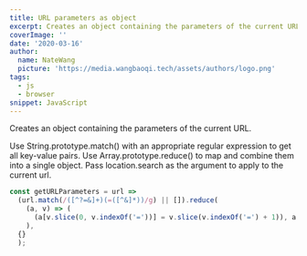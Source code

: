 ```yaml
---
title: URL parameters as object
excerpt: Creates an object containing the parameters of the current URL.
coverImage: ''
date: '2020-03-16'
author:
  name: NateWang
  picture: 'https://media.wangbaoqi.tech/assets/authors/logo.png'
tags:
  - js
  - browser
snippet: JavaScript
---
```



Creates an object containing the parameters of the current URL.

Use String.prototype.match() with an appropriate regular expression to get all key-value pairs.
Use Array.prototype.reduce() to map and combine them into a single object.
Pass location.search as the argument to apply to the current url.

```js
const getURLParameters = url =>
  (url.match(/([^?=&]+)(=([^&]*))/g) || []).reduce(
    (a, v) => (
      (a[v.slice(0, v.indexOf('='))] = v.slice(v.indexOf('=') + 1)), a
    ),
  {}
  );
```
